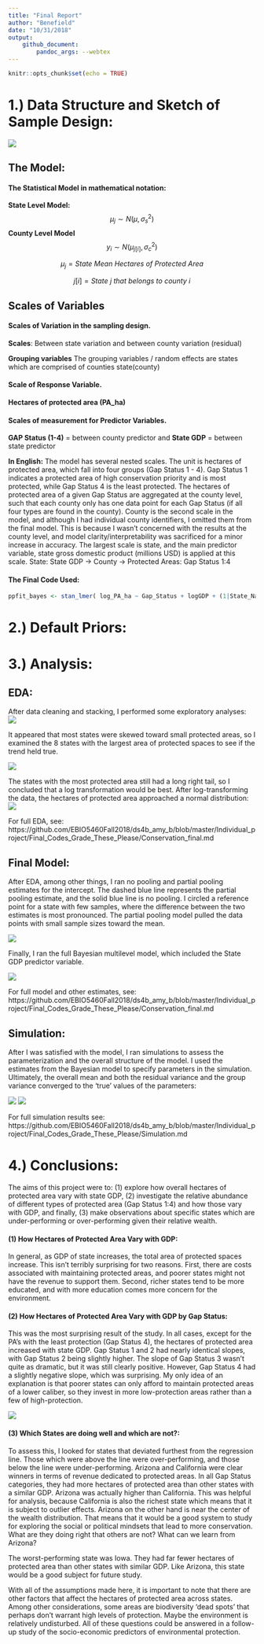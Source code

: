 ```yaml
---
title: "Final Report"
author: "Benefield"
date: "10/31/2018"
output:
    github_document:
        pandoc_args: --webtex
---
```


```r
knitr::opts_chunk$set(echo = TRUE)
```

# 1.) Data Structure and Sketch of Sample Design:

![](Conservation_final_files/figure-gfm/Sample_Design.png)

## The Model:

#### The Statistical Model in mathematical notation:
**State Level Model:**
$$\mu _{j}\sim N(\mu, \sigma  _{s}^{2})$$
**County Level Model**
$$y_{i}\sim N(\mu _{j[i]}, \sigma _{c}^{2})$$


$$\mu _{j}=State\ Mean\ Hectares\ of\ Protected\ Area$$ 

$$j[i]=State\ j\ that\ belongs\ to\ county\ i$$

## Scales of Variables

#### Scales of Variation in the sampling design.
**Scales**: Between state variation and between county variation (residual)
  
**Grouping variables**
  The grouping variables / random effects are states which are comprised of counties state(county)

#### Scale of Response Variable.
   **Hectares of protected area (PA_ha)**

#### Scales of measurement for Predictor Variables.
  **GAP Status (1-4)** = between county predictor and **State GDP** = between state predictor

**In English:** The model has several nested scales. The unit is hectares of protected area, which fall into four groups (Gap Status 1 - 4). Gap Status 1 indicates a protected area of high conservation priority and is most protected, while Gap Status 4 is the least protected. The hectares of protected area of a given Gap Status are aggregated at the county level, such that each county only has one data point for each Gap Status (if all four types are found in the county). County is the second scale in the model, and although I had individual county identifiers, I omitted them from the final model. This is because I wasn't concerned with the results at the county level, and model clarity/interpretability was sacrificed for a minor increase in accuracy. The largest scale is state, and the main predictor variable, state gross domestic product (millions USD) is applied at this scale.
State: State GDP -> County -> Protected Areas: Gap Status 1:4

#### The Final Code Used:
``` r
ppfit_bayes <- stan_lmer( log_PA_ha ~ Gap_Status + logGDP + (1|State_Name), data=dat1 )
```

# 2.) Default Priors:


# 3.) Analysis:

## EDA:
After data cleaning and stacking, I performed some exploratory analyses:
![](Conservation_final_files/figure-gfm/unnamed-chunk-6-1.png)

It appeared that most states were skewed toward small protected areas, so I examined the 8 states with the largest area of protected spaces to see if the trend held true.

![](Conservation_final_files/figure-gfm/unnamed-chunk-12-1.png)

The states with the most protected area still had a long right tail, so I concluded that a log transformation would be best. After log-transforming the data, the hectares of protected area approached a normal distribution:
![](Conservation_final_files/figure-gfm/unnamed-chunk-15-1.png)


For full EDA, see: https://github.com/EBIO5460Fall2018/ds4b_amy_b/blob/master/Individual_project/Final_Codes_Grade_These_Please/Conservation_final.md

## Final Model:
After EDA, among other things, I ran no pooling and partial pooling estimates for the intercept. The dashed blue line represents the partial pooling estimate, and the solid blue line is no pooling. I circled a reference point for a state with few samples, where the difference between the two estimates is most pronounced. The partial pooling model pulled the data points with small sample sizes toward the mean.

![](Conservation_final_files/figure-gfm/unnamed-chunk-30-1.png)

Finally, I ran the full Bayesian multilevel model, which included the State GDP predictor variable.

![](Conservation_final_files/figure-gfm/unnamed-chunk-31-1.png)


For full model and other estimates, see: https://github.com/EBIO5460Fall2018/ds4b_amy_b/blob/master/Individual_project/Final_Codes_Grade_These_Please/Conservation_final.md


## Simulation:
After I was satisfied with the model, I ran simulations to assess the parameterization and the overall structure of the model. I used the estimates from the Bayesian model to specify parameters in the simulation. Ultimately, the overall mean and both the residual variance and the group variance converged to the 'true' values of the parameters:

![](Simulation_files/figure-gfm/unnamed-chunk-1-1.png)
![](Simulation_files/figure-gfm/unnamed-chunk-1-2.png)

For full simulation results see:
https://github.com/EBIO5460Fall2018/ds4b_amy_b/blob/master/Individual_project/Final_Codes_Grade_These_Please/Simulation.md


# 4.) Conclusions:
The aims of this project were to: (1) explore how overall hectares of protected area vary with state GDP, (2) investigate the relative abundance of different types of protected area (Gap Status 1:4) and how those vary with GDP, and finally, (3) make observations about specific states which are under-performing or over-performing given their relative wealth.

#### (1) How Hectares of Protected Area Vary with GDP:
In general, as GDP of state increases, the total area of protected spaces increase. This isn't terribly surprising for two reasons. First, there are costs associated with maintaining protected areas, and poorer states might not have the revenue to support them. Second, richer states tend to be more educated, and with more education comes more concern for the environment.

#### (2) How Hectares of Protected Area Vary with GDP by Gap Status:
This was the most surprising result of the study. In all cases, except for the PA's with the least protection (Gap Status 4), the hectares of protected area increased with state GDP. Gap Status 1 and 2 had nearly identical slopes, with Gap Status 2 being slightly higher. The slope of Gap Status 3 wasn't quite as dramatic, but it was still clearly positive. However, Gap Status 4 had a slightly negative slope, which was surprising. My only idea of an explanation is that poorer states can only afford to maintain protected areas of a lower caliber, so they invest in more low-protection areas rather than a few of high-protection.

![](Conservation_final_files/figure-gfm/unnamed-chunk-31-1.png)


#### (3) Which States are doing well and which are not?:
To assess this, I looked for states that deviated furthest from the regression line. Those which were above the line were over-performing, and those below the line were under-performing. Arizona and California were clear winners in terms of revenue dedicated to protected areas. In all Gap Status categories, they had more hectares of protected area than other states with a similar GDP. Arizona was actually higher than California. This was helpful for analysis, because California is also the richest state which means that it is subject to outlier effects. Arizona on the other hand is near the center of the wealth distribution. That means that it would be a good system to study for exploring the social or political mindsets that lead to more conservation. What are they doing right that others are not? What can we learn from Arizona?

The worst-performing state was Iowa. They had far fewer hectares of protected area than other states with similar GDP. Like Arizona, this state would be a good subject for future study.

With all of the assumptions made here, it is important to note that there are other factors that affect the hectares of protected area across states. Among other considerations, some areas are biodiversity 'dead spots' that perhaps don't warrant high levels of protection. Maybe the environment is relatively undisturbed. All of these questions could be answered in a follow-up study of the socio-economic predictors of environmental protection.





